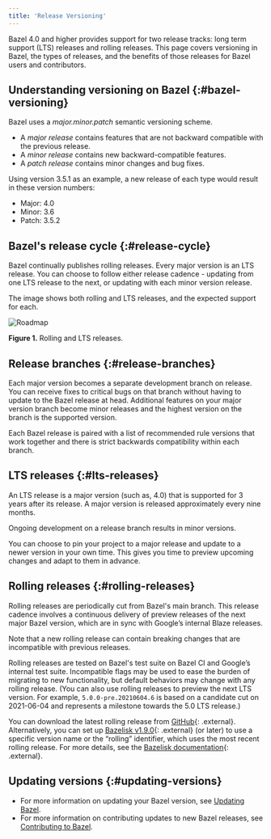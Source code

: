 ```yaml
---
title: 'Release Versioning'
---
```


Bazel 4.0 and higher provides support for two release tracks: long term support
(LTS) releases and rolling releases. This page covers versioning in Bazel, the
types of releases, and the benefits of those releases for Bazel users and
contributors.

## Understanding versioning on Bazel {:#bazel-versioning}

Bazel uses a _major.minor.patch_ semantic versioning scheme.

* A _major release_ contains features that are not backward compatible with the
  previous release.
* A _minor release_ contains new backward-compatible features.
* A _patch release_ contains minor changes and bug fixes.

Using version 3.5.1 as an example, a new release of each type would result in
these version numbers:

* Major: 4.0
* Minor: 3.6
* Patch: 3.5.2

## Bazel's release cycle {:#release-cycle}

Bazel continually publishes rolling releases. Every major version is an LTS
release. You can choose to follow either release cadence - updating from one
LTS release to the next, or updating with each minor version release.

The image shows both rolling and LTS releases, and the expected support for
each.

![Roadmap](/versions/6.5.0/docs/images/roadmap.png "Roadmap")

**Figure 1.** Rolling and LTS releases.

## Release branches {:#release-branches}

Each major version becomes a separate development branch on release. You can
receive fixes to critical bugs on that branch without having to update to the
Bazel release at head. Additional features on your major version branch become
minor releases and the highest version on the branch is the supported version.

Each Bazel release is paired with a list of recommended rule versions that work
together and there is strict backwards compatibility within each branch.

## LTS releases {:#lts-releases}

An LTS release is a major version (such as, 4.0) that is supported for 3 years
after its release.
A major version is released approximately every nine months.

Ongoing development on a release branch results in minor versions.

You can choose to pin your project to a major release and update to a newer
version in your own time. This gives you time to preview upcoming changes and
adapt to them in advance.

## Rolling releases {:#rolling-releases}

Rolling releases are periodically cut from Bazel's main branch.
This release cadence involves a continuous delivery of preview releases of the
next major Bazel version, which are in sync with Google’s internal Blaze
releases.

Note that a new rolling release can contain breaking changes that are
incompatible with previous releases.

Rolling releases are tested on Bazel's test suite on Bazel CI and
Google’s internal test suite. Incompatible flags may be
used to ease the burden of migrating to new functionality, but default behaviors
may change with any rolling release. (You can also use rolling releases to
preview the next LTS version. For example, `5.0.0-pre.20210604.6` is based on a
candidate cut on 2021-06-04 and represents a milestone towards the 5.0 LTS
release.)

You can download the latest rolling release from
[GitHub](https://github.com/bazelbuild/bazel/releases){: .external}.
Alternatively, you can set up
[Bazelisk v1.9.0](https://github.com/bazelbuild/bazelisk/releases/tag/v1.9.0){: .external}
(or later) to use a specific version name or the
“rolling” identifier, which uses the most recent rolling release. For more
details, see the
[Bazelisk documentation](https://github.com/bazelbuild/bazelisk#how-does-bazelisk-know-which-bazel-version-to-run){: .external}.

## Updating versions {:#updating-versions}

* For more information on updating your Bazel version, see
  [Updating Bazel](/versions/6.5.0/versions/updating-bazel).
* For more information on contributing updates to new Bazel releases, see
  [Contributing to Bazel](/versions/6.5.0/contribute).
